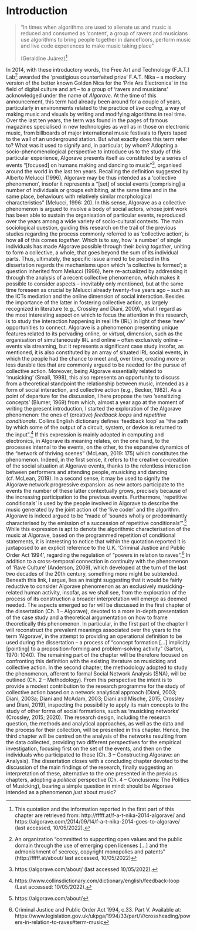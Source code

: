 # Introduction {-}

>“In times when algorithms are used to alienate us
and music is reduced and consumed as ‘content’,
a group of ravers and musicians use algorithms
to bring people together in dancefloors,
perform music and live code experiences 
to make music taking place”
>
>(Geraldine Juárez)^[This quotation and the information reported in the first part of this chapter are retrieved from: http://fffff.at/f-a-t-nika-2014-algorave/ and https://algorave.com/2014/09/14/f-a-t-nika-2014-goes-to-algorave/ (last accessed, 10/05/2022).]


In 2014, with these introductory words, the Free Art and Technology (F.A.T.) Lab^[An organization “committed to supporting open values and the public domain through the use of emerging open licenses […] and the admonishment of secrecy, copyright monopolies and patents” (http://fffff.at/about/ last accessed, 10/05/2022)] awarded the ‘prestigious counterfeited prize’ F.A.T. Nika – a mockery version of the better known Golden Nica for the ‘Prix Ars Electronica’ in the field of digital culture and art – to a group of ‘ravers and musicians’ acknowledged under the name of _Algorave_.
At the time of this announcement, this term had already been around for a couple of years, particularly in environments related to the practice of _live coding_, a way of making music and visuals by writing and modifying algorithms in real time.
Over the last ten years, the term was found in the pages of famous magazines specialised in new technologies as well as in those on electronic music, from billboards of major international music festivals to flyers taped to the wall of an underground station.
But what exactly does this term refer to? What was it used to signify and, in particular, by whom?
Adopting a socio-phenomenological perspective to introduce us to the study of this particular experience, Algorave presents itself as constituted by a series of events “[focused] on humans making and dancing to music”^[https://algorave.com/about/ (last accessed 10/05/2022).], organised around the world in the last ten years.
Recalling the definition suggested by Alberto Melucci (1996), Algorave may be thus intended as a ‘collective phenomenon’, insofar it represents a “[set] of social events  [comprising] a number of individuals or groups exhibiting, at the same time and in the same place, behaviours with relatively similar morphological characteristics” (Melucci, 1996: 20). In this sense, Algorave as a collective phenomenon is argued to involve a body of social actors, whose joint work has been able to sustain the organisation of particular events, reproduced over the years among a wide variety of socio-cultural contexts.
The main sociological question, guiding this research on the trail of the previous studies regarding the process commonly referred to as ‘collective action’, is how all of this comes _together_. Which is to say, how ‘a number’ of single individuals has made Algorave possible through their _being together_, uniting to form a collective, a whole, that goes beyond the sum of its individual parts. Thus, ultimately, the specific issue aimed to be probed in this dissertation regards the mechanisms upon which ‘a collective is formed’; a question inherited from Melucci (1996), here re-actualized by addressing it through the analysis of a recent collective phenomenon, which makes it possible to consider aspects – inevitably only mentioned, but at the same time foreseen as crucial by Melucci already twenty-five years ago – such as the ICTs mediation and the online dimension of social interaction.
Besides the importance of the latter in fostering collective action, as largely recognized in literature (e.g., Crossley and Diani, 2009), what I regard as the most interesting aspect on which to focus the attention in this research, is to study the interaction happening in real life (IRL) in light of these ‘new’ opportunities to connect.
Algorave is a phenomenon presenting unique features related to its pervading online, or _virtual_, dimension, such as the organisation of simultaneously IRL and online – often exclusively online – events via streaming, but it represents a significant case study insofar, as mentioned, it is also constituted by an array of situated IRL social events, in which the people had the chance to meet and, over time, creating more or less durable ties that are commonly argued to be needed for the pursue of collective action.
Moreover, being Algorave essentially related to ‘musicking’ (Small, 1998), this also represents an opportunity to discuss from a theoretical standpoint the relationship between music, intended as a form of social interaction, and collective action (e.g., Becker, 1982).
As a point of departure for the discussion, I here propose the two ‘sensitizing concepts’ (Blumer, 1969) from which, almost a year ago at the moment of writing the present introduction, I started the exploration of the Algorave phenomenon: the ones of (creative) _feedback loops_ and _repetitive conditionals_.
Collins English dictionary defines ‘feedback loop’ as “the path by which some of the output of a circuit, system, or device is returned to the input”.^[https://www.collinsdictionary.com/dictionary/english/feedback-loop (Last accessed: 10/05/2022).] If this expression is mainly adopted in computing and electronics, in Algorave its meaning relates, on the one hand, to the processes internal to the events, on the other, to the expansive dynamics of the “network of thriving scenes” (McLean, 2019: 175) which constitutes the phenomenon. Indeed, in the first sense, it refers to the creative co-creation of the social situation at Algorave events, thanks to the relentless interaction between performers and attending people, musicking and dancing (cf. McLean, 2019). In a second sense, it may be used to signify the Algorave network progressive expansion: as new actors participate to the events the number of these latter contextually grows, precisely because of the increasing participation to the previous events.
Furthermore, ‘repetitive conditionals’ is used by the people involved in Algorave to describe the music generated by the joint action of the ‘live coder’ and the algorithm. Algorave is indeed argued to be “made of ‘sounds wholly or predominantly characterised by the emission of a succession of repetitive conditionals’”.^[https://algorave.com/about/] While this expression is apt to denote the algorithmic characterisation of the music at Algorave, based on the programmed repetition of conditional statements, it is interesting to notice that within the quotation reported it is juxtaposed to an explicit reference to the U.K. ‘Criminal Justice and Public Order Act 1994’, regarding the regulation of “powers in relation to raves”.^[Criminal Justice and Public Order Act 1994, c.33. Part V. Available at: https://www.legislation.gov.uk/ukpga/1994/33/part/V/crossheading/powers-in-relation-to-raves#term-music] In addition to a cross-temporal connection in continuity with the phenomenon of ‘Rave Culture’ (Anderson, 2009), which developed at the turn of the last two decades of the 20th century, something more might be subtended. Beneath this link, I argue, lies an insight suggesting that it would be fairly reductive to consider Algorave phenomenon as an exclusively musicking-related human activity, insofar, as we shall see, from the exploration of the process of its construction a broader interpretation will emerge as deemed needed.
The aspects emerged so far will be discussed in the first chapter of the dissertation (Ch. 1 – Algorave), devoted to a more in-depth presentation of the case study and a theoretical argumentation on how to frame theoretically this phenomenon. In particular, in the first part of the chapter I will reconstruct the prevalent meanings associated over the years to the term ‘Algorave’, in the attempt to providing an operational definition to be used during the dissertation – a process of “concept formation […] implicitly [pointing] to a proposition-forming and problem-solving activity” (Sartori, 1970: 1040).
The remaining part of the chapter will be therefore focused on confronting this definition with the existing literature on musicking and collective action.
In the second chapter, the methodology adopted to study the phenomenon, afferent to formal Social Network Analysis (SNA), will be outlined (Ch. 2 – Methodology). From this perspective the intent is to provide a modest contribution to the research programme for the study of collective action based on a network analytical approach (Diani, 2003; Diani, 2003a; Diani and McAdam, 2003; Diani and Mische, 2015; Crossley and Diani, 2019), inspecting the possibility to apply its main concepts to the study of other forms of social formations, such as ‘musicking networks’ (Crossley, 2015; 2020). The research design, including the research question, the methods and analytical approaches, as well as the data and the process for their collection, will be presented in this chapter.
Hence, the third chapter will be centred on the analysis of the networks resulting from the data collected, providing two different perspectives for the empirical investigation, focusing first on the set of the events, and then on the individuals who participated to these (Ch. 3 – Constructing Algorave: an Analysis).
The dissertation closes with a concluding chapter devoted to the discussion of the main findings of the research, finally suggesting an interpretation of these, alternative to the one presented in the previous chapters, adopting a _political_ perspective (Ch. 4 – Conclusions: The Politics of Musicking), bearing a simple question in mind: should be Algorave intended as a phenomenon _just_ about music?

